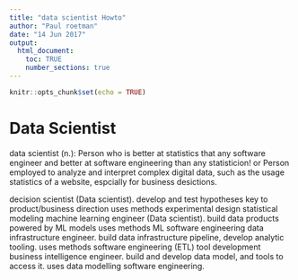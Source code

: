 ```yaml
---
title: "data scientist Howto"
author: "Paul roetman"
date: "14 Jun 2017"
output: 
  html_document:
    toc: TRUE
    number_sections: true
---
```


```r
knitr::opts_chunk$set(echo = TRUE)
```

# Data Scientist


data scientist (n.): Person who is better at statistics that any software engineer and better at software engineering than any statisticion!
or
Person employed to analyze and interpret complex digital data, such as the usage statistics of a website, espcially for business desictions.

decision scientist  (Data scientist).
  develop and test hypotheses key to product/business direction
  uses methods
    experimental design
    statistical modeling
machine learning engineer (Data scientist).
  build data products powered by ML models
  uses methods
    ML
    software engineering
data infrastructure engineer.
  build data infrastructure pipeline, develop analytic tooling.
  uses methods
    software engineering (ETL)
    tool development
business intelligence engineer.
  build and develop data model, and tools to access it.
  uses
    data modelling
    software engineering.
